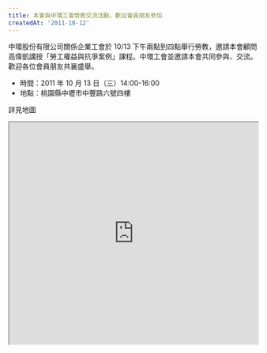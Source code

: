 ```yaml
---
title: 本會與中環工會勞教交流活動，歡迎會員朋友參加
createdAt: '2011-10-12'
---
```


中環股份有限公司關係企業工會於 10/13 下午兩點到四點舉行勞教，邀請本會顧問高偉凱講授「勞工權益與抗爭案例」課程。中環工會並邀請本會共同參與、交流。歡迎各位會員朋友共襄盛舉。

- 時間：2011 年 10 月 13 日（三）14:00-16:00
- 地點：桃園縣中壢市中豐路六號四樓

詳見地圖

<iframe
  src="https://www.google.com/maps/embed?pb=!1m14!1m8!1m3!1d14468.067675279633!2d121.220121!3d24.965539!3m2!1i1024!2i768!4f13.1!3m3!1m2!1s0x34682233b02a93bb%3A0x7716fa53f54b3095!2zMzIw5Y-w54Gj5qGD5ZyS5biC5Lit5aOi5Y2A5Lit6LGQ6LevNuiZnw!5e0!3m2!1szh-TW!2sus!4v1627798121342!5m2!1szh-TW!2sus"
  width="100%"
  height="450"
  style={{ border: 0 }}
  allowfullscreen=""
  loading="lazy"
></iframe>
